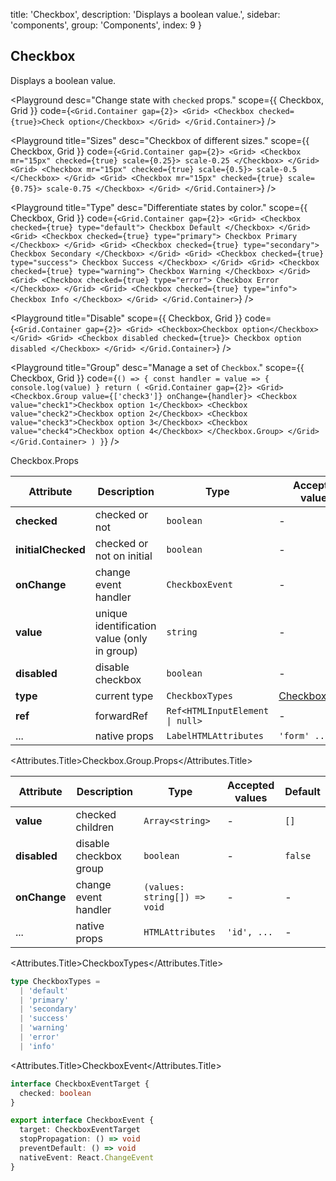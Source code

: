 
  title: 'Checkbox',
  description: 'Displays a boolean value.',
  sidebar: 'components',
  group: 'Components',
  index: 9
}

## Checkbox

Displays a boolean value.

<Playground
  desc="Change state with `checked` props."
  scope={{ Checkbox, Grid }}
  code={`
<Grid.Container gap={2}>
  <Grid>
    <Checkbox checked={true}>Check option</Checkbox>
  </Grid>
</Grid.Container>
`}
/>

<Playground
  title="Sizes"
  desc="Checkbox of different sizes."
  scope={{ Checkbox, Grid }}
  code={`
<Grid.Container gap={2}>
  <Grid>
    <Checkbox mr="15px" checked={true} scale={0.25}>
      scale-0.25
    </Checkbox>
  </Grid>
  <Grid>
    <Checkbox mr="15px" checked={true} scale={0.5}>
      scale-0.5
    </Checkbox>
  </Grid>
  <Grid>
    <Checkbox mr="15px" checked={true} scale={0.75}>
      scale-0.75
    </Checkbox>
  </Grid>
</Grid.Container>
`}
/>

<Playground
  title="Type"
  desc="Differentiate states by color."
  scope={{ Checkbox, Grid }}
  code={`
<Grid.Container gap={2}>
  <Grid>
    <Checkbox checked={true} type="default">
      Checkbox Default
    </Checkbox>
  </Grid>
  <Grid>
    <Checkbox checked={true} type="primary">
      Checkbox Primary
    </Checkbox>
  </Grid>
  <Grid>
    <Checkbox checked={true} type="secondary">
      Checkbox Secondary
    </Checkbox>
  </Grid>
  <Grid>
    <Checkbox checked={true} type="success">
      Checkbox Success
    </Checkbox>
  </Grid>
  <Grid>
    <Checkbox checked={true} type="warning">
      Checkbox Warning
    </Checkbox>
  </Grid>
  <Grid>
    <Checkbox checked={true} type="error">
      Checkbox Error
    </Checkbox>
  </Grid>
  <Grid>
    <Checkbox checked={true} type="info">
      Checkbox Info
    </Checkbox>
  </Grid>
</Grid.Container>
`}
/>

<Playground
  title="Disable"
  scope={{ Checkbox, Grid }}
  code={`
<Grid.Container gap={2}>
  <Grid>
    <Checkbox>Checkbox option</Checkbox>
  </Grid>
  <Grid>
    <Checkbox disabled checked={true}>
      Checkbox option disabled
    </Checkbox>
  </Grid>
</Grid.Container>
`}
/>

<Playground
  title="Group"
  desc="Manage a set of `Checkbox`."
  scope={{ Checkbox, Grid }}
  code={`
() => {
  const handler = value => {
    console.log(value)
  }
  return (
    <Grid.Container gap={2}>
      <Grid>
        <Checkbox.Group value={['check3']} onChange={handler}>
          <Checkbox value="check1">Checkbox option 1</Checkbox>
          <Checkbox value="check2">Checkbox option 2</Checkbox>
          <Checkbox value="check3">Checkbox option 3</Checkbox>
          <Checkbox value="check4">Checkbox option 4</Checkbox>
        </Checkbox.Group>
      </Grid>
    </Grid.Container>
  )
}
`}
/>

<Attributes edit="/pages/docs/components/checkbox.mdx">
<Attributes.Title>Checkbox.Props</Attributes.Title>

| Attribute          | Description                                 | Type                                           | Accepted values                 | Default   |
| ------------------ | ------------------------------------------- | ---------------------------------------------- | ------------------------------- | --------- |
| **checked**        | checked or not                              | `boolean`                                      | -                               | -         |
| **initialChecked** | checked or not on initial                   | `boolean`                                      | -                               | `false`   |
| **onChange**       | change event handler                        | `CheckboxEvent`                                | -                               | -         |
| **value**          | unique identification value (only in group) | `string`                                       | -                               | -         |
| **disabled**       | disable checkbox                            | `boolean`                                      | -                               | `false`   |
| **type**           | current type                                | `CheckboxTypes`                                | [CheckboxTypes](#checkboxtypes) | `default` |
| **ref**            | forwardRef                                  | <Code>Ref<HTMLInputElement &#124; null></Code> | -                               | -         |
| ...                | native props                                | `LabelHTMLAttributes`                          | `'form' ...`                    | -         |

<Attributes.Title>Checkbox.Group.Props</Attributes.Title>

| Attribute    | Description            | Type                         | Accepted values | Default |
| ------------ | ---------------------- | ---------------------------- | --------------- | ------- |
| **value**    | checked children       | `Array<string>`              | -               | `[]`    |
| **disabled** | disable checkbox group | `boolean`                    | -               | `false` |
| **onChange** | change event handler   | `(values: string[]) => void` | -               | -       |
| ...          | native props           | `HTMLAttributes`             | `'id', ...`     | -       |

<Attributes.Title>CheckboxTypes</Attributes.Title>

```ts
type CheckboxTypes =
  | 'default'
  | 'primary'
  | 'secondary'
  | 'success'
  | 'warning'
  | 'error'
  | 'info'
```

<Attributes.Title>CheckboxEvent</Attributes.Title>

```ts
interface CheckboxEventTarget {
  checked: boolean
}

export interface CheckboxEvent {
  target: CheckboxEventTarget
  stopPropagation: () => void
  preventDefault: () => void
  nativeEvent: React.ChangeEvent
}
```

</Attributes>

